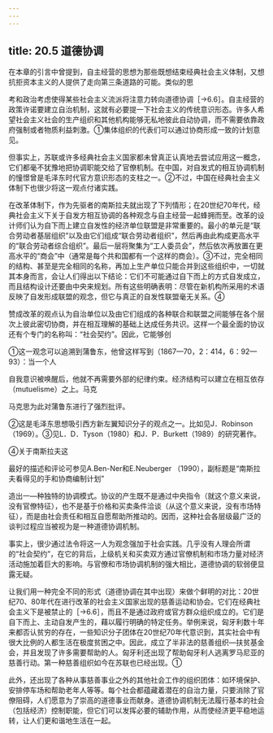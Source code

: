 ```yaml
---
---
---
```

title: 20.5 道德协调
---



在本章的引言中曾提到，自主经营的思想为那些既想结束经典社会主义体制，又想抗拒资本主义的人提供了走向第三条道路的可能。类似的思

考和政治考虑使得某些社会主义流派将注意力转向道德协调［→6.6］。自主经营的政策许诺要建立自治机制，这就有必要提一下社会主义的传统意识形态。许多人希望社会主义社会的生产组织和其他机构能够无私地彼此自动协调，而不需要依靠政府强制或者物质利益刺激。①集体组织的代表们可以通过协商形成一致的计划意见。

但事实上，苏联或许多经典社会主义国家都未曾真正认真地去尝试应用这一概念，它们都毫不犹豫地把协调职能交给了官僚机制。在中国，对自发式的相互协调机制的憧憬曾是毛泽东时代官方意识形态的支柱之一。②不过，中国在经典社会主义体制下也很少将这一观点付诸实践。

在改革体制下，作为先驱者的南斯拉夫就出现了下列情形；在20世纪70年代，经典社会主义下关于自发方相互协调的各种观念与自主经营一起蜂拥而至。改革的设计师们认为自下而上建立自发性的经济单位联盟是非常重要的。最小的单元是“联合劳动者基层组织”以及由它们组成“联合劳动者组织”，然后再由此构成更高水平的“联合劳动者综合组织”。最后一层将聚集为“工人委员会”，然后依次再放置在更高水平的“商会”中（通常是每个共和国都有一个这样的商会）。③不过，完全相同的结构、甚至是完全相同的名称，再加上生产单位只能合并到这些组织中，一切就其本身而言，会让人们得出以下结论：它们不可能通过自下而上的方式自发成立，而且结构设计还要由中央来规划。所有这些明确表明：尽管在新机构所采用的术语反映了自发形成联盟的观念，但它与真正的自发性联盟毫无关系。④

赞成改革的观点认为自治单位以及由它们组成的各种联合和联盟之间能够在各个层次上彼此密切协商，并在相互理解的基础上达成任务共识。这样一个最全面的协议还有个专门的名称叫：“社会契约”。因此，它能够创

①这一观念可以追溯到蒲鲁东，他曾这样写到（1867—70，2：414，6：92—93）：当一个人

自我意识被唤醒后，他就不再需要外部的纪律约束。经济结构可以建立在相互依存（mutuelisme）之上。马克

马克思为此对蒲鲁东进行了强烈批评。

②这是毛泽东思想吸引西方新左翼知识分子的观点之一。比如见J．Robinson（1969）。③见L．D．Tyson（1980）和J．P．Burkett（1989）的研究著作。

④关于南斯拉夫这

最好的描述和评论可参见A.Ben-Ner和E.Neuberger （1990），副标题是“南斯拉夫看得见的手和协商编制计划”


造出一—种独特的协调模式。协议的产生既不是通过中央指令（就这个意义来说，没有官僚特征），也不是基于价格和买卖条件洽谈（从这个意义来说，没有市场特征），而是由社会责任和相互自愿帮助所推动的。因而，这种社会各层级最广泛的谈判过程应当被视为是一种道德协调机制。

事实上，很少通过法令将这一人为观念强加于社会实践。几乎没有人理会所谓的“社会契约”，在它的背后，上级机关和买卖双方通过官僚机制和市场力量对经济活动施加着巨大的影响。与官僚和市场协调机制的强大相比，道德协调的软弱便显露无疑。

让我们用一种完全不同的形式（道德协调在其中出现）来做个鲜明的对比：20世纪70、80年代在进行改革的社会主义国家出现的慈善运动和协会。它们在经典社会主义下是被禁止的［→6.6］，而且不是通过政府或官方群众组织成立的。它们是自下而上、主动自发产生的，藉以履行明确的特定任务。举例来说，匈牙利数十年来都否认贫穷的存在，一些知识分子团体在20世纪70年代意识到，其实社会中有很大比例的人都生活在极度贫困之中。因此，成立了半非法的慈善组织—扶贫基金会，并且发现了许多需要帮助的人。匈牙利还出现了帮助匈牙利人逃离罗马尼亚的慈善行动。第一种慈善组织如今在苏联也已经出现。①

此外，还出现了各种从事慈善事业之外的其他社会工作的组织团体：如环境保护、安排停车场和帮助老年人等等。每个社会都蕴藏着潜在的自治力量，只要消除了官僚阻碍，人们愿意为了崇高的道德事业而献身。道德协调机制无法履行基本的社会（包括经济）控制职能，但它们可以发挥必要的辅助作用，从而使经济更平稳地运转，让人们更和谐地生活在一起。